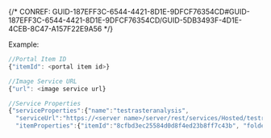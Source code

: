 

{/* CONREF: GUID-187EFF3C-6544-4421-8D1E-9DFCF76354CD#GUID-187EFF3C-6544-4421-8D1E-9DFCF76354CD/GUID-5DB3493F-4D1E-4CEB-8C47-A157F22E9A56  */}

Example:

```javascript
//Portal Item ID
{"itemId": <portal item id>}

//Image Service URL
{"url": <image service url}

//Service Properties
{"serviceProperties":{"name":"testrasteranalysis",
  "serviceUrl":"https://<server name>/server/rest/services/Hosted/testrasteranalysis/ImageServer"},
  "itemProperties":{"itemId":"8cfbd3ec25584d0d8f4ed23b8ff7c43b", "folderId", "sdfwerfbd3ec25584d0d8f4",: }}
```

 

